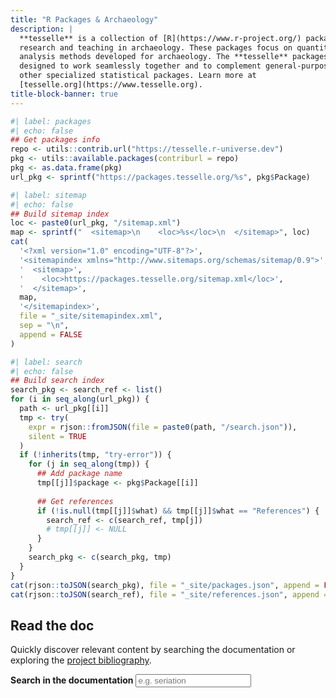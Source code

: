 ```yaml
---
title: "R Packages & Archaeology"
description: |
  **tesselle** is a collection of [R](https://www.r-project.org/) packages for 
  research and teaching in archaeology. These packages focus on quantitative 
  analysis methods developed for archaeology. The **tesselle** packages are 
  designed to work seamlessly together and to complement general-purpose and 
  other specialized statistical packages. Learn more at 
  [tesselle.org](https://www.tesselle.org).
title-block-banner: true
---
```


```r
#| label: packages 
#| echo: false
## Get packages info
repo <- utils::contrib.url("https://tesselle.r-universe.dev")
pkg <- utils::available.packages(contriburl = repo)
pkg <- as.data.frame(pkg)
url_pkg <- sprintf("https://packages.tesselle.org/%s", pkg$Package)
```

```r
#| label: sitemap 
#| echo: false
## Build sitemap index
loc <- paste0(url_pkg, "/sitemap.xml")
map <- sprintf("  <sitemap>\n    <loc>%s</loc>\n  </sitemap>", loc)
cat(
  '<?xml version="1.0" encoding="UTF-8"?>',
  '<sitemapindex xmlns="http://www.sitemaps.org/schemas/sitemap/0.9">',
  '  <sitemap>',
  '    <loc>https://packages.tesselle.org/sitemap.xml</loc>',
  '  </sitemap>',
  map,
  '</sitemapindex>',
  file = "_site/sitemapindex.xml",
  sep = "\n",
  append = FALSE
)
```

```r
#| label: search 
#| echo: false
## Build search index
search_pkg <- search_ref <- list()
for (i in seq_along(url_pkg)) {
  path <- url_pkg[[i]]
  tmp <- try(
    expr = rjson::fromJSON(file = paste0(path, "/search.json")), 
    silent = TRUE
  )
  if (!inherits(tmp, "try-error")) {
    for (j in seq_along(tmp)) {
      ## Add package name
      tmp[[j]]$package <- pkg$Package[[i]]
      
      ## Get references
      if (!is.null(tmp[[j]]$what) && tmp[[j]]$what == "References") {
        search_ref <- c(search_ref, tmp[j])
        # tmp[[j]] <- NULL 
      }
    }
    search_pkg <- c(search_pkg, tmp)
  }
}
cat(rjson::toJSON(search_pkg), file = "_site/packages.json", append = FALSE)
cat(rjson::toJSON(search_ref), file = "_site/references.json", append = FALSE)
```

## Read the doc

Quickly discover relevant content by searching the documentation or exploring the [project bibliography](https://www.zotero.org/groups/2894473/tesselle/library).

<form role="search">
<div class="form-group">
<label for="search-packages"><strong>Search in the documentation</strong></label>
<input type="search" class="form-control" aria-label="Search for..." name="search-packages" data-search-index="/packages.json" id="search-packages" placeholder="e.g. seriation" autocomplete="off">
</div>
</form>
